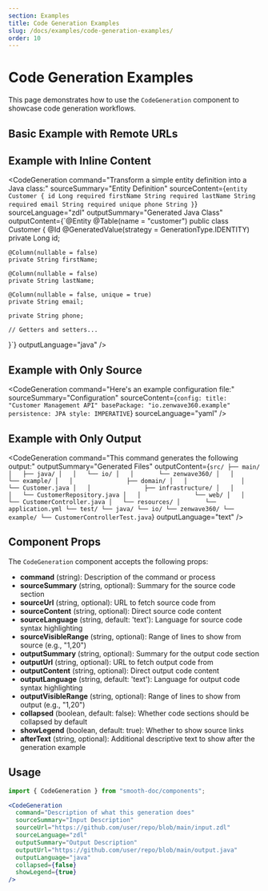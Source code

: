 ```yaml
---
section: Examples
title: Code Generation Examples
slug: /docs/examples/code-generation-examples/
order: 10
---
```


# Code Generation Examples

This page demonstrates how to use the `CodeGeneration` component to showcase code generation workflows.

## Basic Example with Remote URLs

<CodeGeneration
  command="When using the ZDLToAsyncAPIPlugin, the following ZDL model generates an AsyncAPI specification:"
  sourceSummary="ZDL Model"
  sourceUrl="https://github.com/ZenWave360/zenwave-playground/blob/main/examples/customer-address-jpa/zenwave-model.zdl"
  sourceLanguage="zdl"
  outputSummary="AsyncAPI Definition"
  outputUrl="https://github.com/ZenWave360/zenwave-playground/blob/main/examples/customer-address-jpa/src/main/resources/public/apis/asyncapi.yml"
  outputLanguage="yaml"
  collapsed={true}
  showLegend={true}
/>

## Example with Inline Content

<CodeGeneration
  command="Transform a simple entity definition into a Java class:"
  sourceSummary="Entity Definition"
  sourceContent={`entity Customer {
  id Long required
  firstName String required
  lastName String required
  email String required unique
  phone String
}`}
  sourceLanguage="zdl"
  outputSummary="Generated Java Class"
  outputContent={`@Entity
@Table(name = "customer")
public class Customer {
    @Id
    @GeneratedValue(strategy = GenerationType.IDENTITY)
    private Long id;
    
    @Column(nullable = false)
    private String firstName;
    
    @Column(nullable = false)
    private String lastName;
    
    @Column(nullable = false, unique = true)
    private String email;
    
    private String phone;
    
    // Getters and setters...
}`}
  outputLanguage="java"
/>

## Example with Only Source

<CodeGeneration
  command="Here's an example configuration file:"
  sourceSummary="Configuration"
  sourceContent={`config:
  title: "Customer Management API"
  basePackage: "io.zenwave360.example"
  persistence: JPA
  style: IMPERATIVE`}
  sourceLanguage="yaml"
/>

## Example with Only Output

<CodeGeneration
  command="This command generates the following output:"
  outputSummary="Generated Files"
  outputContent={`src/
├── main/
│   ├── java/
│   │   └── io/
│   │       └── zenwave360/
│   │           └── example/
│   │               ├── domain/
│   │               │   └── Customer.java
│   │               ├── infrastructure/
│   │               │   └── CustomerRepository.java
│   │               └── web/
│   │                   └── CustomerController.java
│   └── resources/
│       └── application.yml
└── test/
    └── java/
        └── io/
            └── zenwave360/
                └── example/
                    └── CustomerControllerTest.java`}
  outputLanguage="text"
/>

## Component Props

The `CodeGeneration` component accepts the following props:

- **command** (string): Description of the command or process
- **sourceSummary** (string, optional): Summary for the source code section
- **sourceUrl** (string, optional): URL to fetch source code from
- **sourceContent** (string, optional): Direct source code content
- **sourceLanguage** (string, default: 'text'): Language for source code syntax highlighting
- **sourceVisibleRange** (string, optional): Range of lines to show from source (e.g., "1,20")
- **outputSummary** (string, optional): Summary for the output code section
- **outputUrl** (string, optional): URL to fetch output code from
- **outputContent** (string, optional): Direct output code content
- **outputLanguage** (string, default: 'text'): Language for output code syntax highlighting
- **outputVisibleRange** (string, optional): Range of lines to show from output (e.g., "1,20")
- **collapsed** (boolean, default: false): Whether code sections should be collapsed by default
- **showLegend** (boolean, default: true): Whether to show source links
- **afterText** (string, optional): Additional descriptive text to show after the generation example

## Usage

```jsx
import { CodeGeneration } from "smooth-doc/components";

<CodeGeneration
  command="Description of what this generation does"
  sourceSummary="Input Description"
  sourceUrl="https://github.com/user/repo/blob/main/input.zdl"
  sourceLanguage="zdl"
  outputSummary="Output Description"
  outputUrl="https://github.com/user/repo/blob/main/output.java"
  outputLanguage="java"
  collapsed={false}
  showLegend={true}
/>
```
